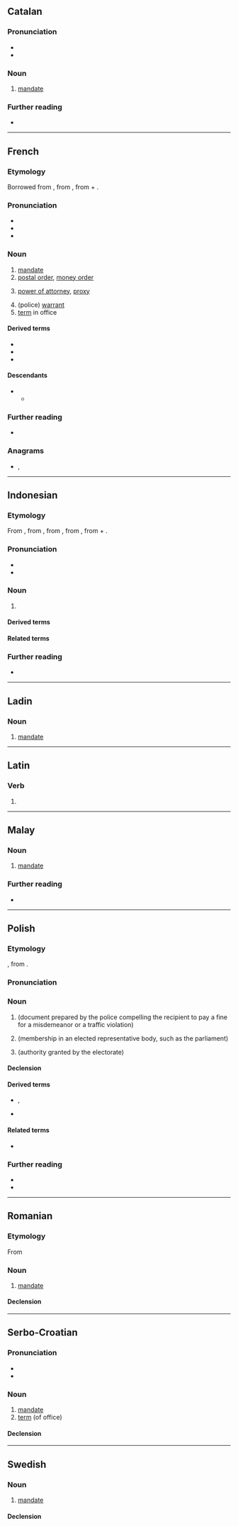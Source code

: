 {{also|Mandat|mandát|mandât}}

==Catalan==

===Pronunciation===
* {{ca-IPA}}
* {{rhymes|ca|at|s=2}}

===Noun===
{{ca-noun|m}}

# [[mandate]]

===Further reading===
* {{R:IEC2}}

----

==French==

===Etymology===
Borrowed from {{bor|fr|la|mandātum}}, from {{m|la|mandō||put in one's hands, command}}, from {{der|fr|ine-pro|*man-||hand}} + {{m|ine-pro|*dʰeh₁-||put}}.

===Pronunciation===
* {{fr-IPA}}
* {{audio|fr|Fr-mandat.ogg|audio}}
* {{hyph|fr|man|dat}}

===Noun===
{{fr-noun|m}}

# [[mandate]]
# [[postal order]], [[money order]]
# {{lb|fr|legal}} [[power of attorney]], [[proxy]]
# (police) [[warrant]]
# [[term]] in office

====Derived terms====
* {{l|fr|cumul des mandats}}
* {{l|fr|mandat d'arrêt}}
* {{l|fr|mandat de perquisition}}

====Descendants====
* {{desc|ota|ماندا|tr=manda|bor=1}}
** {{desc|tr|manda}}

===Further reading===
* {{R:TLFi}}

===Anagrams===
* {{l|fr|damant}}, {{l|fr|damnât}}

----

==Indonesian==
{{wikipedia||lang=id}}

===Etymology===
From {{bor|id|nl|mandaat}}, from {{der|id|fr|mandat}}, from {{der|id|la|mandātum}}, from {{m|la|mandō||put in one's hands, command}}, from {{der|id|ine-pro|*man-||hand}} + {{m|ine-pro|*dʰeh₁-||put}}.

===Pronunciation===
* {{IPA|id|[ˈmandat̚]}}
* {{hyphenation|id|man|dat}}

===Noun===
{{id-noun|head=|pl=-}}

# {{l|en|mandate}}

====Derived terms====
{{der4|id|
| memandati
|}}

====Related terms====
{{rel4|id|
| mandataris
|}}

===Further reading===
* {{R:KBBI Daring}}

----

==Ladin==

===Noun===
{{lld-noun|m|mandac}}

# [[mandate]]

----

==Latin==

===Verb===
{{la-verb-form|mandat}}

# {{inflection of|la|mandō||3|s|pres|actv|ind}}

----

==Malay==

===Noun===
{{ms-noun|j=مندت}}

# [[mandate]]

===Further reading===
* {{R:PRPM}}

----

==Polish==
{{wp|lang=pl}}

===Etymology===
{{bor+|pl|de|Mandat}}, from {{der|pl|la|mandātum}}.

===Pronunciation===
{{pl-p|a=Pl-mandat.ogg}}

===Noun===
{{pl-noun|m-in|dim=mandacik}}

# {{lb|pl|law}} {{l|en|[[ticket]], [[fine]]}} (document prepared by the police compelling the recipient to pay a fine for a misdemeanor or a traffic violation)
#: {{ux|pl|Właśnie dostałem '''mandat''' za złe parkowanie.|I've just received a bad parking '''ticket'''.}}
# {{lb|pl|politics}} {{l|en|seat}} (membership in an elected representative body, such as the parliament)
#: {{ux|pl|W ostatnich wyborach nasza partia zdobyła dwadzieścia '''mandatów'''.|In the last election our party won twenty '''seats'''.}}
# {{lb|pl|politics|rare|singular only}} {{l|en|mandate}} (authority granted by the electorate)
#: {{ux|pl|Rząd otrzymał silny '''mandat''' do zreformowania systemu opieki zdrowotnej.|The government has received a strong '''mandate''' to reform the healthcare system.}}

====Declension====
{{pl-decl-noun-m-in}}

====Derived terms====
* {{q|nouns}} {{l|pl|mandatariusz}}, {{l|pl|mandatariuszka}}
* {{q|adjective}} {{l|pl|mandatowy}}

====Related terms====
* {{q|adjective}} {{l|pl|mandatariuszowski}}

===Further reading===
* {{R:pl:WSJP}}
* {{R:PWN}}

----

==Romanian==

===Etymology===
From {{bor|ro|fr|mandat}}

===Noun===
{{ro-noun|n|mandate}}

# [[mandate]]

====Declension====
{{ro-noun-n}}

----

==Serbo-Croatian==

===Pronunciation===
* {{IPA|sh|/mǎndaːt/}}
* {{hyph|sh|man|dat}}

===Noun===
{{sh-noun|g=m|head=màndāt}}

# [[mandate]]
# [[term]] (of office)

====Declension====
{{sh-decl-noun
|màndāt|mandati
|mandáta|mandata
|mandatu|mandatima
|mandat|mandate
|mandate|mandati
|mandatu|mandatima
|mandatom|mandatima}}

----

==Swedish==

===Noun===
{{sv-noun|n}}

# [[mandate]]

====Declension====
{{sv-infl-noun-n-zero}}